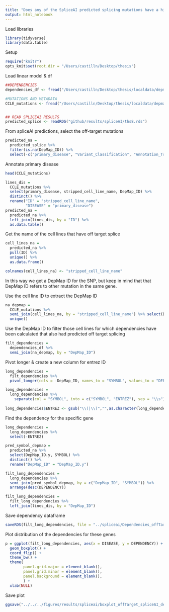 ```yaml
---
title: "Does any of the SpliceAI predicted splicing mutations have a high dependency?"
output: html_notebook
---
```


Load libraries 
```r
library(tidyverse)
library(data.table)
```

Setup
```r
require("knitr")
opts_knit$set(root.dir = "/Users/castilln/Desktop/thesis")
```

Load linear model & df
```r
##DEPENDENCIES
dependencies_df <- fread("/Users/castilln/Desktop/thesis/localdata/depmap/achilles/Achilles_gene_dependency.csv", header = TRUE)

#MUTATIONS AND METADATA
CCLE_mutations <- fread("/Users/castilln/Desktop/thesis/localdata/depmap/CCLE_info", header = TRUE) 


## READ SPLICEAI RESULTS
predicted_splice <- readRDS("github/results/spliceAI/ths8.rds") 
```

From spliceAI predictions, select the off-target mutations
```r
predicted_na = 
  predicted_splice %>% 
  filter(is.na(DepMap_ID)) %>% 
  select(-c("primary_disease", "Variant_Classification", "Annotation_Transcript"))
```

Annotate primary disease
```r
head(CCLE_mutations)

lines_dis = 
  CCLE_mutations %>% 
  select(primary_disease, stripped_cell_line_name, DepMap_ID) %>% 
  distinct() %>% 
  rename("ID" = "stripped_cell_line_name",
         "DISEASE" = "primary_disease")
predicted_na = 
  predicted_na %>% 
  left_join(lines_dis, by = "ID") %>% 
  as.data.table()
```

Get the name of the cell lines that have off target splice
```r
cell_lines_na = 
  predicted_na %>% 
  pull(ID) %>% 
  unique() %>% 
  as.data.frame()

colnames(cell_lines_na) <- "stripped_cell_line_name"
```

In this way we get a DepMap ID for the SNP, but keep in mind that that DepMap ID refers to other mutation in the same gene. 

Use the cell line ID to extract the DepMap ID
```r
na_depmap = 
  CCLE_mutations %>% 
  semi_join(cell_lines_na, by = "stripped_cell_line_name") %>% select(DepMap_ID) %>% 
  unique()
```


Use the DepMap ID to filter those cell lines for which dependencies have been calculated that also had predicted off target splicing
```r
filt_dependencies = 
  dependencies_df %>% 
  semi_join(na_depmap, by = "DepMap_ID")
```

Pivot longer & create a new column for entrez ID 
```r
long_dependencies = 
  filt_dependencies %>% 
  pivot_longer(cols = -DepMap_ID, names_to = "SYMBOL", values_to = "DEPENDENCY" )

long_dependencies = 
  long_dependencies %>%
    separate(col = "SYMBOL", into = c("SYMBOL", "ENTREZ"), sep = "\\s") 
   
long_dependencies$ENTREZ <- gsub("\\(|\\)","",as.character(long_dependencies$ENTREZ))
```

Find the dependency for the specific gene
```r
long_dependencies =
  long_dependencies %>% 
  select(-ENTREZ)

pred_symbol_depmap = 
  predicted_na %>% 
  select(DepMap_ID.y, SYMBOL) %>% 
  distinct() %>% 
  rename("DepMap_ID" = "DepMap_ID.y")

filt_long_dependencies =
  long_dependencies %>% 
  semi_join(pred_symbol_depmap, by = c("DepMap_ID", "SYMBOL")) %>% 
  arrange(desc(DEPENDENCY))

filt_long_dependencies = 
  filt_long_dependencies %>% 
  left_join(lines_dis, by = "DepMap_ID")
```

Save dependency dataframe
```r
saveRDS(filt_long_dependencies, file = "../spliceai/Dependencies_offTarget_spliceAI.rds")
```

Plot distribution of the dependencies for these genes 
```r
p = ggplot(filt_long_dependencies, aes(x = DISEASE, y = DEPENDENCY)) + 
  geom_boxplot() + 
  coord_flip() + 
  theme_bw() + 
  theme(
        panel.grid.major = element_blank(),
        panel.grid.minor = element_blank(),
        panel.background = element_blank(), 
        ) +
  xlab(NULL)
```

Save plot
```r
ggsave("../../../figures/results/spliceai/boxplot_offTarget_spliceAI_dependencies.png", height = 7, width = 10)
```





